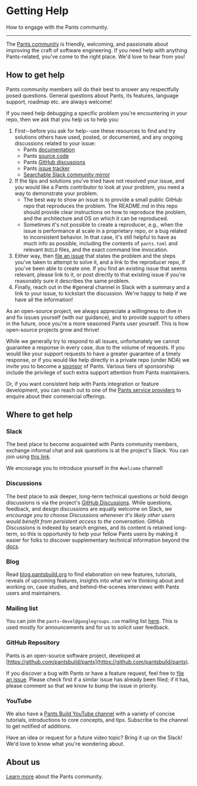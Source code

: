 # Getting Help

How to engage with the Pants community.

---

The [Pants community](/community/members) is friendly, welcoming, and passionate about improving the craft of software engineering. If you need help with anything Pants-related, you've come to the right place. We'd love to hear from you!

## How to get help

Pants community members will do their best to answer any respectfully posed questions. General questions about Pants,
its features, language support, roadmap etc. are always welcome!

If you need help debugging a specific problem you're encountering in your repo, then we ask that you help us to help you:

1. First--before you ask for help--use these resources to find and try solutions others have used, posted, or documented, and any ongoing discussions related to your issue:
    - Pants [documentation](https://pantsbuild.org/docs)
    - Pants [source code](https://github.com/pantsbuild/pants)
    - Pants [GitHub discussions](https://github.com/pantsbuild/pants/discussions)
    - Pants [issue tracker](https://github.com/pantsbuild/pants/issues)
    - [Searchable Slack community mirror](https://chat.pantsbuild.org/)
1. If the tips and solutions you've tried have not resolved your issue, and you would like a Pants contributor to look at your problem, you need a way to demonstrate your problem.
    - The best way to show an issue is to provide a small public GitHub repo that reproduces the problem.
      The README.md in this repo should provide clear instructions on how to reproduce the problem, and the architecture and OS on which it can be reproduced.
    - Sometimes it's not possible to create a reproducer, e.g., when the issue is performance at scale in a proprietary repo, or a bug related to inconsistent behavior.
      In that case, it's still helpful to have as much info as possible, including the contents of `pants.toml` and relevant `BUILD` files, and the exact command line invocation.
1. Either way, then [file an issue](https://github.com/pantsbuild/pants/issues/new/choose) that states the problem and the steps you've taken to attempt to solve it, and a link to the reproducer repo, if you've been able to create one.
   If you find an existing issue that seems relevant, please link to it, or post directly to that existing issue if you're reasonably sure it describes the same problem.
1. Finally, reach out in the #general channel in Slack with a summary and a link to your issue, to kickstart the discussion. We're happy to help if we have all the information!

As an open-source project, we always appreciate a willingness to dive in and fix issues yourself (with our guidance), and to provide support to others in the future, once you're a more seasoned Pants user yourself.
This is how open-source projects grow and thrive!

While we generally try to respond to all issues, unfortunately we cannot guarantee a response in every case, due to the volume of requests.
If you would like your support requests to have a greater guarantee of a timely response, or if you would like help directly in a private repo (under NDA)
we invite you to become a [sponsor](https://www.pantsbuild.org/sponsorship) of Pants. Various tiers of sponsorship include the privilege of such extra support attention from Pants maintainers.

Or, if you want consistent help with Pants integration or feature development, you can reach out to one of the [Pants service providers](https://www.pantsbuild.org/spotlight/service-providers) to enquire about their commercial offerings.

## Where to get help

### Slack

The best place to become acquainted with Pants community members, exchange informal chat and ask questions is at the project's Slack. You can join using [this link](https://docs.google.com/forms/d/e/1FAIpQLSf9zgf-MXRnVDJbrVEST3urqneq7LCcy0zw8qU-GH4hPMn52A/viewform?usp=sf_link).

We encourage you to introduce yourself in the `#welcome` channel!

### Discussions

The best place to ask deeper, long-term technical questions or hold design discussions is via the project's [GitHub Discussions](https://github.com/pantsbuild/pants). While questions, feedback, and design discussions are equally welcome on Slack, _we encourage you to choose Discussions whenever it's likely other users would benefit from persistent access to the conversation_. GitHub Discussions is indexed by search engines, and its content is retained long-term, so this is opportunity to help your fellow Pants users by making it easier for folks to discover supplementary technical information beyond the [docs](https://pantsbuild.org/docs).

### Blog

Read [blog.pantsbuild.org](https://blog.pantsbuild.org/) to find elaboration on new features, tutorials, reveals of upcoming features, insights into what we're thinking about and working on, case studies, and behind-the-scenes interviews with Pants users and maintainers.

### Mailing list

You can join the `pants-devel@googlegroups.com` mailing list [here](https://groups.google.com/forum/#!forum/pants-devel). This is used mostly for announcements and for us to solicit user feedback.

### GitHub Repository

Pants is an open-source software project, developed at [https://github.com/pantsbuild/pants](https://github.com/pantsbuild/pants).

If you discover a bug with Pants or have a feature request, feel free to [file an issue](https://github.com/pantsbuild/pants/issues). Please check first if a similar issue has already been filed; if it has, please comment so that we know to bump the issue in priority.

### YouTube

We also have a [Pants Build YouTube channel](https://www.youtube.com/channel/UCCcfCbDqtqlCkFEuENsHlbQ) with a variety of concise tutorials, introductions to core concepts, and tips. Subscribe to the channel to get notified of additions.

Have an idea or request for a future video topic? Bring it up on the Slack! We'd love to know what you're wondering about.

## About us

[Learn more](/community/members) about the Pants community.
